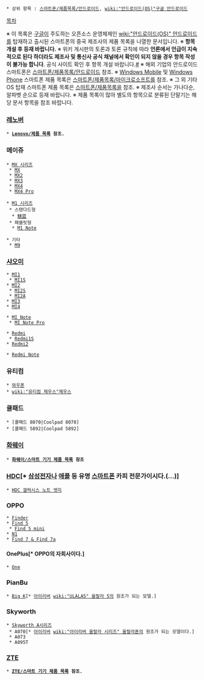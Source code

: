  * 상위 항목 : [[스마트폰/제품목록/안드로이드]], [[wiki:"안드로이드(OS)"구글 안드로이드]]

[[목차]]

※ 이 목록은 [[구글]]이 주도하는 오픈소스 운영체제인 [[wiki:"안드로이드(OS)" 안드로이드]]를 탑재하고 출시된 스마트폰의 중국 제조사의 제품 목록을 나열한 문서입니다.
※ '''항목 개설 후 등재 바랍니다.'''
※ 위키 게시판의 토론과 토론 규칙에 따라 '''언론에서 언급이 지속적으로 된다 하더라도 제조사 및 통신사 공식 채널에서 확인이 되지 않을 경우 항목 작성이 불가능 합니다'''. 공식 사이트 확인 후 항목 개설 바랍니다.[http://angelhalo.org/bbs2/index.php?document_srl=5157376 #]
※ 해외 기업의 안드로이드 스마트폰은 [[스마트폰/제품목록/안드로이드]] 참조.
※ [[Windows Mobile]] 및 [[Windows Phone]] 스마트폰 제품 목록은 [[스마트폰/제품목록/마이크로소프트]]를 참조.
※ 그 외 기타 OS 탑재 스마트폰 제품 목록은 [[스마트폰/제품목록]]을 참조.
※ 제조사 순서는 가나다순, 알파벳 순으로 등재 바랍니다.
※ 제품 목록이 많아 별도의 항목으로 분류된 단말기는 해당 문서 항목을 참조 바랍니다.

=== [[레노버]] ===
 * '''[[Lenovo/제품 목록]] 참조.'''

=== 메이쥬 ===
 * [[메이쥬 MX|MX 시리즈]]
  * [[메이쥬 MX#s-2.1|MX]]
  * [[메이쥬 MX#s-2.2|MX2]]
  * [[메이쥬 MX#s-2.3|MX3]]
  * [[메이쥬 MX#s-2.4|MX4]]
  * [[메이쥬 MX#s-2.5|MX4 Pro]]

 * [[메이쥬 M1 시리즈|M1 시리즈]]
  * 스탠다드형
   * [[메이쥬 M1 시리즈#s-2.1.1|魅蓝]]
  * 패블릿형
   * [[메이쥬 M1 시리즈#s-2.2.1|M1 Note]]

 * 기타
  * [[메이쥬 M9|M9]]

=== [[샤오미]] ===
 * [[샤오미 MI 시리즈#s-2.1|MI1]]
  * [[샤오미 MI 시리즈#s-2.1.2.2|MI1S]]
 * [[샤오미 MI 시리즈#s-2.2|MI2]]
  * [[샤오미 MI 시리즈#s-2.2.2.2|MI2S]]
  * [[샤오미 MI 시리즈#s-2.2.2.3|MI2A]]
 * [[샤오미 MI 시리즈#s-2.3|MI3]]
 * [[샤오미 MI 시리즈#s-2.4|MI4]]

 * [[샤오미 MI Note|MI Note]]
  * [[샤오미 MI Note#s-2.2|MI Note Pro]]

 * [[샤오미 Redmi 시리즈#s-2.1|Redmi]]
  * [[샤오미 Redmi 시리즈#s-2.1.2.2|Redmi1S]]
 * [[샤오미 Redmi 시리즈#s-2.3|Redmi2]]

 * [[샤오미 Redmi 시리즈#s-2.2|Redmi Note]]

=== 유티컴 ===
 * [[와우폰]]
 * [[wiki:"유티컴 제우스"제우스]]

=== 쿨패드 ===
 * [쿨패드 8070|Coolpad 8070]
 * [쿨패드 5892|Coolpad 5892]

=== [[화웨이]] ===
 * '''[[화웨이/스마트 기기 제품 목록]] 참조'''

=== [[HDC]][* [[삼성전자]]나 [[애플(기업)|애플]] 등 '''유명 [[스마트폰]] 카피''' 전문가이시다.(...)] === 
 * [[HDC 갤럭시스 노트 엣지]] 

=== OPPO ===
 * [[OPPO Finder|Finder]]
 * [[OPPO Find 5|Find 5]]
  * [[OPPO Find 5#s-2.2|Find 5 mini]]
 * [[OPPO N1|N1]]
 * [[OPPO Find 7|Find 7 & Find 7a]]

==== OnePlus[* OPPO의 자회사이다.] ====
 * [[OnePlus One|One]]

=== PianBu ===
 * [[Big K]][* [[아이리버]] [[wiki:"ULALA5" 울랄라 5]]의 원조가 되는 모델.]

=== Skyworth ===
 * [[Skyworth A시리즈]] 
  * A070[* [[아이리버]] [[wiki:"아이리버 울랄라 시리즈" 울랄라]]폰의 원조가 되는 모델이다.]
  * A073
  * A095T

=== [[ZTE]] ===
 * '''[[ZTE/스마트 기기 제품 목록]] 참조.'''
